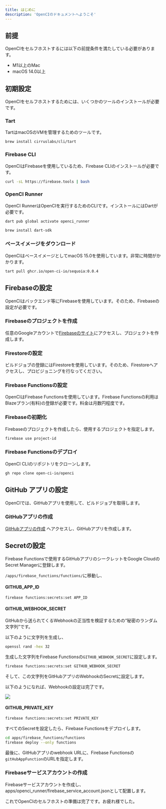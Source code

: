 ```yaml
---
title: はじめに
description: 'OpenCIのドキュメントへようこそ'
---
```


## 前提

OpenCIをセルフホストするには以下の前提条件を満たしている必要があります。

- M1以上のMac
- macOS 14.0以上

## 初期設定

OpenCIをセルフホストするためには、いくつかのツールのインストールが必要です。

### Tart

TartはmacOSのVMを管理するためのツールです。

<CodeGroup>

  ```bash macOS
  brew install cirruslabs/cli/tart
  ```

</CodeGroup>

### Firebase CLI

OpenCIはFirebaseを使用しているため、Firebase CLIのインストールが必要です。

<CodeGroup>

  ```bash macOS
  curl -sL https://firebase.tools | bash
  ```

</CodeGroup>

### OpenCI Runner

OpenCI RunnerはOpenCIを実行するためのCLIです。インストールにはDartが必要です。

<CodeGroup>

  ```bash macOS
  dart pub global activate openci_runner
  ```

  ```bash install Dart
  brew install dart-sdk
  ```

</CodeGroup>

### ベースイメージをダウンロード

OpenCIはベースイメージとしてmacOS 15.0を使用しています。非常に時間がかかります。

<CodeGroup>

  ```bash macOS
tart pull ghcr.io/open-ci-io/sequoia:0.0.4
  ```

</CodeGroup>

## Firebaseの設定
OpenCIはバックエンド等にFirebaseを使用しています。そのため、Firebaseの設定が必要です。

### Firebaseのプロジェクトを作成

任意のGoogleアカウントで[Firebaseのサイト](https://console.firebase.google.com/)にアクセスし、プロジェクトを作成します。

### Firestoreの設定

ビルドジョブの登録にはFirestoreを使用しています。そのため、Firestoreへアクセスし、プロビジョニングを行なってください。

### Firebase Functionsの設定
OpenCIはFirebase Functionsを使用しています。Firebase Functionsの利用はBlazeプラン(有料)の登録が必要です。料金は月数円程度です。

### Firebaseの初期化

Firebaseのプロジェクトを作成したら、使用するプロジェクトを指定します。

<CodeGroup>

  ```bash macOS
  firebase use project-id
  ```

</CodeGroup>


### Firebase Functionsのデプロイ
OpenCI CLIのリポジトリをクローンします。
<CodeGroup>

  ```bash macOS
  gh repo clone open-ci-io/openci
  ```

</CodeGroup>

## GitHub アプリの設定

OpenCIでは、GitHubアプリを使用して、ビルドジョブを取得します。

### GitHubアプリの作成

[GitHubアプリの作成](https://github.com/settings/apps/new) へアクセスし、GitHubアプリを作成します。

## Secretの設定

Firebase Functionsで使用するGitHubアプリのシークレットをGoogle CloudのSecret Managerに登録します。

`/apps/firebase_functions/functions/`に移動し、

#### GITHUB_APP_ID

<CodeGroup>

  ```bash macOS
  firebase functions:secrets:set APP_ID
  ```

</CodeGroup>

#### GITHUB_WEBHOOK_SECRET

GitHubから送られてくるWebhookの正当性を検証するための“秘密のランダム文字列”です。

以下のように文字列を生成し、

<CodeGroup>

  ```bash macOS
  openssl rand -hex 32
  ```

</CodeGroup>

生成した文字列をFirebase Functionsの`GITHUB_WEBHOOK_SECRET`に設定します。

<CodeGroup>

  ```bash macOS
  firebase functions:secrets:set GITHUB_WEBHOOK_SECRET
  ```

</CodeGroup>

そして、この文字列をGitHubアプリのWebhookのSecretに設定します。

以下のようになれば、Webhookの設定は完了です。

<Frame >
  <img src="/images/webhook_setup.png" />
</Frame>

#### GITHUB_PRIVATE_KEY

<CodeGroup>

  ```bash macOS
  firebase functions:secrets:set PRIVATE_KEY
  ```

</CodeGroup>

すべてのSecretを設定したら、Firebase Functionsをデプロイします。

<CodeGroup>

  ```bash macOS
  cd apps/firebase_functions/functions
  firebase deploy --only functions
  ```

</CodeGroup>

最後に、GitHubアプリのwebhook URLに、Firebase Functionsの`gitHubAppFunction`のURLを指定します。

### Firebaseサービスアカウントの作成

Firebaseサービスアカウントを作成し、apps/openci_runner/firebase_service_account.jsonとして配置します。

これでOpenCIのセルフホストの準備は完了です。お疲れ様でした。







